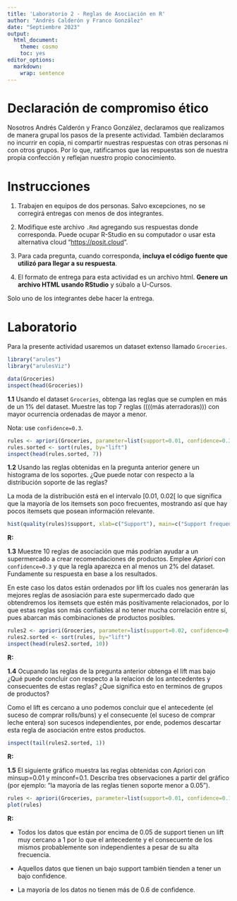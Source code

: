 ```yaml
---
title: 'Laboratorio 2 - Reglas de Asociación en R'
author: "Andrés Calderón y Franco González"
date: "Septiembre 2023"
output: 
  html_document: 
    theme: cosmo
    toc: yes
editor_options: 
  markdown: 
    wrap: sentence
---
```


# Declaración de compromiso ético

Nosotros Andrés Calderón y Franco González, declaramos que realizamos de manera grupal los pasos de la presente actividad.
También declaramos no incurrir en copia, ni compartir nuestras respuestas con otras personas ni con otros grupos.
Por lo que, ratificamos que las respuestas son de nuestra propia confección y reflejan nuestro propio conocimiento.

# Instrucciones

1.  Trabajen en equipos de dos personas.
    Salvo excepciones, no se corregirá entregas con menos de dos integrantes.

2.  Modifique este archivo `.Rmd` agregando sus respuestas donde corresponda.
    Puede ocupar R-Studio en su computador o usar esta alternativa cloud "<https://posit.cloud>".

3.  Para cada pregunta, cuando corresponda, **incluya el código fuente que utilizó para llegar a su respuesta**.

4.  El formato de entrega para esta actividad es un archivo html.
    **Genere un archivo HTML usando RStudio** y súbalo a U-Cursos.

Solo uno de los integrantes debe hacer la entrega.

# Laboratorio

Para la presente actividad usaremos un dataset extenso llamado `Groceries`.

```r
library("arules")
library("arulesViz")

data(Groceries)
inspect(head(Groceries))
```

**1.1** Usando el dataset `Groceries`, obtenga las reglas que se cumplen en más de un 1% del dataset.
Muestre las top 7 reglas ((((más aterradoras))) con mayor ocurrencia ordenadas de mayor a menor.

Nota: use `confidence=0.3`.

```r
rules <- apriori(Groceries, parameter=list(support=0.01, confidence=0.3))
rules.sorted <- sort(rules, by="lift")
inspect(head(rules.sorted, 7))
```

**1.2** Usando las reglas obtenidas en la pregunta anterior genere un histograma de los soportes.
¿Que puede notar con respecto a la distribución soporte de las reglas?

La moda de la distribución está en el intervalo [0.01, 0.02[ lo que significa que la mayoría de los itemsets son poco frecuentes, mostrando así que hay pocos itemsets que posean información relevante.

```r
hist(quality(rules)$support, xlab=c("Support"), main=c("Support frequency"))
```

**R:**

**1.3** Muestre 10 reglas de asociación que más podrían ayudar a un supermercado a crear recomendaciones de productos.
Emplee *Apriori* con `confidence=0.3` y que la regla aparezca en al menos un 2% del dataset.
Fundamente su respuesta en base a los resultados.

En este caso los datos están ordenados por lift los cuales nos generarán las mejores reglas de asosiación para este supermercado dado que obtendremos los itemsets que estén más positivamente relacionados, por lo que estas reglas son más confiables al no tener mucha correlación entre sí, pues abarcan más combinaciones de productos posibles.

```r
rules2 <- apriori(Groceries, parameter=list(support=0.02, confidence=0.3))
rules2.sorted <- sort(rules, by="lift")
inspect(head(rules2.sorted, 10))
```

**R:**

**1.4** Ocupando las reglas de la pregunta anterior obtenga el lift mas bajo ¿Qué puede concluir con respecto a la relacion de los antecedentes y consecuentes de estas reglas?
¿Que significa esto en terminos de grupos de productos?

Como el lift es cercano a uno podemos concluir que el antecedente (el suceso de comprar rolls/buns) y el consecuente (el suceso de comprar leche entera) son sucesos independientes, por ende, podemos descartar esta regla de asociación entre estos productos.

```r
inspect(tail(rules2.sorted, 1))
```

**R:**

**1.5** El siguiente gráfico muestra las reglas obtenidas con Apriori con minsup=0.01 y minconf=0.1.
Describa tres observaciones a partir del gráfico (por ejemplo: "la mayoría de las reglas tienen soporte menor a 0.05").

```r
rules <- apriori(Groceries, parameter=list(support=0.01, confidence=0.1))
plot(rules)
```

**R:**

-   Todos los datos que están por encima de 0.05 de support tienen un lift muy cercano a 1 por lo que el antecedente y el consecuente de los mismos probablemente son independientes a pesar de su alta frecuencia.

-   Aquellos datos que tienen un bajo support también tienden a tener un bajo confidence.

-   La mayoría de los datos no tienen más de 0.6 de confidence.
